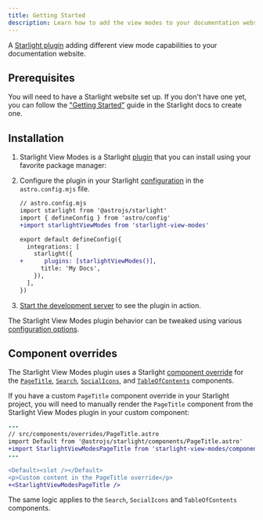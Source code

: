 ```yaml
---
title: Getting Started
description: Learn how to add the view modes to your documentation website with the Starlight View Modes plugin.
---
```


A [Starlight plugin](https://starlight.astro.build/reference/plugins/) adding different view mode capabilities to your documentation website.

## Prerequisites

You will need to have a Starlight website set up.
If you don't have one yet, you can follow the ["Getting Started"](https://starlight.astro.build/getting-started) guide in the Starlight docs to create one.

## Installation


<Steps>

1. Starlight View Modes is a Starlight [plugin](https://starlight.astro.build/reference/plugins/) that you can install using your favorite package manager:

   <PackageManagers pkg="starlight-view-modes" />

2. Configure the plugin in your Starlight [configuration](https://starlight.astro.build/reference/configuration/#plugins) in the `astro.config.mjs` file.

   ```diff lang="js"
   // astro.config.mjs
   import starlight from '@astrojs/starlight'
   import { defineConfig } from 'astro/config'
   +import starlightViewModes from 'starlight-view-modes'

   export default defineConfig({
     integrations: [
       starlight({
   +      plugins: [starlightViewModes()],
         title: 'My Docs',
       }),
     ],
   })
   ```

3. [Start the development server](https://starlight.astro.build/getting-started/#start-the-development-server) to see the plugin in action.

</Steps>

The Starlight View Modes plugin behavior can be tweaked using various [configuration options](/configuration).

## Component overrides

The Starlight View Modes plugin uses a Starlight [component override](https://starlight.astro.build/guides/overriding-components/) for the [`PageTitle`](https://starlight.astro.build/reference/overrides/#pagetitle), [`Search`](https://starlight.astro.build/reference/overrides/#search), [`SocialIcons`](https://starlight.astro.build/reference/overrides/#socialicons), and [`TableOfContents`](https://starlight.astro.build/reference/overrides/#tableofcontents) components.

If you have a custom `PageTitle` component override in your Starlight project, you will need to manually render the `PageTitle` component from the Starlight View Modes plugin in your custom component:

```diff lang="astro"
---
// src/components/overrides/PageTitle.astro
import Default from '@astrojs/starlight/components/PageTitle.astro'
+import StarlightViewModesPageTitle from 'starlight-view-modes/components/PageTitle.astro'
---

<Default><slot /></Default>
<p>Custom content in the PageTitle override</p>
+<StarlightViewModesPageTitle />
```

The same logic applies to the `Search`, `SocialIcons` and `TableOfContents` components.
